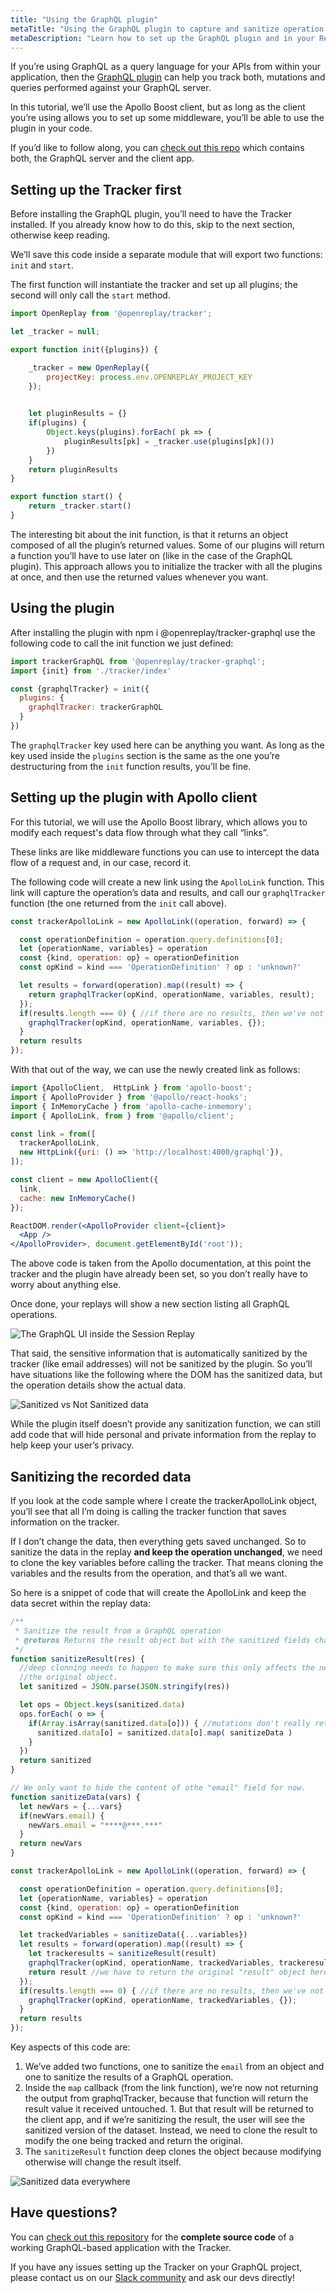 ```yaml
---
title: "Using the GraphQL plugin"
metaTitle: "Using the GraphQL plugin to capture and sanitize operation information"
metaDescription: "Learn how to set up the GraphQL plugin and in your React application"
---
```

If you’re using GraphQL as a query language for your APIs from within your application, then the [GraphQL plugin](https://docs.openreplay.com/plugins/graphql) can help you track both, mutations and queries performed against your GraphQL server.

In this tutorial, we’ll use the Apollo Boost client, but as long as the client you’re using allows you to set up some middleware, you’ll be able to use the plugin in your code.

If you’d like to follow along, you can [check out this repo](https://github.com/deleteman/openreplay-graphql-example) which contains both, the GraphQL server and the client app. 

## Setting up the Tracker first

Before installing the GraphQL plugin, you’ll need to have the Tracker installed. If you already know how to do this, skip to the next section, otherwise keep reading.

We’ll save this code inside a separate module that will export two functions: `init` and `start`.

The first function will instantiate the tracker and set up all plugins; the second will only call the `start` method. 

```jsx
import OpenReplay from '@openreplay/tracker';

let _tracker = null;

export function init({plugins}) {

    _tracker = new OpenReplay({
        projectKey: process.env.OPENREPLAY_PROJECT_KEY
    });

    
    let pluginResults = {}
    if(plugins) {
        Object.keys(plugins).forEach( pk => {
            pluginResults[pk] = _tracker.use(plugins[pk]())
        })
    }
    return pluginResults
}

export function start() {
    return _tracker.start()
}
```

The interesting bit about the init function, is that it returns an object composed of all the plugin’s returned values. Some of our plugins will return a function you’ll have to use later on (like in the case of the GraphQL plugin). This approach allows you to initialize the tracker with all the plugins at once, and then use the returned values whenever you want.

## Using the plugin

After installing the plugin with npm i @openreplay/tracker-graphql use the following code to call the init function we just defined:

```jsx
import trackerGraphQL from '@openreplay/tracker-graphql';
import {init} from './tracker/index'

const {graphqlTracker} = init({
  plugins: { 
    graphqlTracker: trackerGraphQL
  }
})
```

The `graphqlTracker` key used here can be anything you want. As long as the key used inside the `plugins` section is the same as the one you’re destructuring from the `init` function results, you’ll be fine.

## Setting up the plugin with Apollo client

For this tutorial, we will use the Apollo Boost library, which allows you to modify each request's data flow through what they call “links”.

These links are like middleware functions you can use to intercept the data flow of a request and, in our case, record it.

The following code will create a new link using the `ApolloLink` function. This link will capture the operation’s data and results, and call our `graphqlTracker` function (the one returned from the `init` call above).

```jsx
const trackerApolloLink = new ApolloLink((operation, forward) => {

  const operationDefinition = operation.query.definitions[0];
  let {operationName, variables} = operation
  const {kind, operation: op} = operationDefinition
  const opKind = kind === 'OperationDefinition' ? op : 'unknown?'

  let results = forward(operation).map((result) => {
    return graphqlTracker(opKind, operationName, variables, result);
  });
  if(results.length === 0) { //if there are no results, then we've not tracked anything so far...
    graphqlTracker(opKind, operationName, variables, {});
  }
  return results
});
```

With that out of the way, we can use the newly created link as follows:

```jsx
import {ApolloClient,  HttpLink } from 'apollo-boost';
import { ApolloProvider } from '@apollo/react-hooks';
import { InMemoryCache } from 'apollo-cache-inmemory';
import { ApolloLink, from } from '@apollo/client';

const link = from([
  trackerApolloLink,
  new HttpLink({uri: () => 'http://localhost:4000/graphql'}),
]);

const client = new ApolloClient({
  link,
  cache: new InMemoryCache()
});

ReactDOM.render(<ApolloProvider client={client}>
  <App />
</ApolloProvider>, document.getElementById('root'));
```

The above code is taken from the Apollo documentation, at this point the tracker and the plugin have already been set, so you don’t really have to worry about anything else.

Once done, your replays will show a new section listing all GraphQL operations.

![The GraphQL UI inside the Session Replay](images/graphql-ui.png)

That said, the sensitive information that is automatically sanitized by the tracker (like email addresses) will not be sanitized by the plugin. So you’ll have situations like the following where the DOM has the sanitized data, but the operation details show the actual data.

![Sanitized vs Not Sanitized data](images/sanitized-vs-not-sanitized.png)

While the plugin itself doesn’t provide any sanitization function, we can still add code that will hide personal and private information from the replay to help keep your user’s privacy.

## Sanitizing the recorded data

If you look at the code sample where I create the trackerApolloLink object, you’ll see that all I’m doing is calling the tracker function that saves information on the tracker.

If I don’t change the data, then everything gets saved unchanged. So to sanitize the data in the replay **and keep the operation unchanged**, we need to clone the key variables before calling the tracker. That means cloning the variables and the results from the operation, and that’s all we want. 

So here is a snippet of code that will create the ApolloLink and keep the data secret within the replay data:

```jsx
/**
 * Sanitize the result from a GraphQL operation
 * @returns Returns the result object but with the sanitized fields changed.
 */
function sanitizeResult(res) {
  //deep clonning needs to happen to make sure this only affects the new object and not
  //the original object.
  let sanitized = JSON.parse(JSON.stringify(res))

  let ops = Object.keys(sanitized.data)
  ops.forEach( o => {
    if(Array.isArray(sanitized.data[o])) { //mutations don't really return arrays
      sanitized.data[o] = sanitized.data[o].map( sanitizeData )
    }
  })
  return sanitized
}

// We only want to hide the content of othe "email" field for now.
function sanitizeData(vars) {
  let newVars = {...vars}
  if(newVars.email) {
    newVars.email = "****@***.***"
  }
  return newVars
}

const trackerApolloLink = new ApolloLink((operation, forward) => {

  const operationDefinition = operation.query.definitions[0];
  let {operationName, variables} = operation
  const {kind, operation: op} = operationDefinition
  const opKind = kind === 'OperationDefinition' ? op : 'unknown?'

  let trackedVariables = sanitizeData({...variables})
  let results = forward(operation).map((result) => {
    let trackeresults = sanitizeResult(result)
    graphqlTracker(opKind, operationName, trackedVariables, trackeresults);
    return result //we have to return the original "result" object here, not the sanitized one
  });
  if(results.length === 0) { //if there are no results, then we've not tracked anything so far...
    graphqlTracker(opKind, operationName, trackedVariables, {});
  }
  return results
});
```

Key aspects of this code are:

1. We’ve added two functions, one to sanitize the `email` from an object and one to sanitize the results of a GraphQL operation.
2. Inside the `map` callback (from the link function), we’re now not returning the output from graphqlTracker, because that function will return the result value it received untouched. 1. But that result will be returned to the client app, and if we’re sanitizing the result, the user will see the sanitized version of the dataset. Instead, we need to clone the result to modify the one being tracked and return the original.
3. The `sanitizeResult` function deep clones the object because modifying otherwise will change the result itself.

![Sanitized data everywhere](images/sanitized.png)

## Have questions?

You can [check out this repository](https://github.com/deleteman/openreplay-graphql-example) for the **complete source code** of a working GraphQL-based application with the Tracker.

If you have any issues setting up the Tracker on your GraphQL project, please contact us on our [Slack community](https://slack.openreplay.com/) and ask our devs directly!